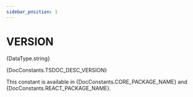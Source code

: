 ```yaml
---
sidebar_position: 1
---
```



# VERSION

<TypeDisplay>{DataType.string}</TypeDisplay>

<MarkdownWrapper>{DocConstants.TSDOC_DESC_VERSION}</MarkdownWrapper>

This constant is available in <CodeInline>{DocConstants.CORE_PACKAGE_NAME}</CodeInline> and <CodeInline>{DocConstants.REACT_PACKAGE_NAME}</CodeInline>.
